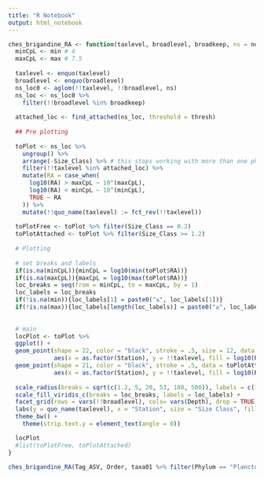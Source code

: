 ```yaml
---
title: "R Notebook"
output: html_notebook
---
```


```r
ches_brigandine_RA <- function(taxlevel, broadlevel, broadkeep, ns = nonSpikes20, min = NA, max = NA, thresh = 10^6){
  minCpL <- min # 4
  maxCpL <- max # 7.5
  
  taxlevel <- enquo(taxlevel)
  broadlevel <- enquo(broadlevel)
  ns_loc0 <- aglom(!!taxlevel, !!broadlevel, ns)
  ns_loc <- ns_loc0 %>%
    filter(!!broadlevel %in% broadkeep)
  
  attached_loc <- find_attached(ns_loc, threshold = thresh)
  
  ## Pre plotting
  
  toPlot <- ns_loc %>%
    ungroup() %>%
    arrange(-Size_Class) %>% # this stops working with more than one phylum # are there NA values?
    filter(!!taxlevel %in% attached_loc) %>%
    mutate(RA = case_when(
      log10(RA) > maxCpL ~ 10^(maxCpL),
      log10(RA) < minCpL ~ 10^(minCpL),
      TRUE ~ RA
    )) %>%
    mutate(!!quo_name(taxlevel) := fct_rev(!!taxlevel))
  
  toPlotFree <- toPlot %>% filter(Size_Class == 0.2)
  toPlotAttached <- toPlot %>% filter(Size_Class >= 1.2)
  
  # Plotting
  
  # set breaks and labels
  if(is.na(minCpL)){minCpL = log10(min(toPlot$RA))}
  if(is.na(maxCpL)){maxCpL = log10(max(toPlot$RA))}
  loc_breaks = seq(from = minCpL, to = maxCpL, by = 1)
  loc_labels = loc_breaks
  if(!is.na(min)){loc_labels[1] = paste0("≤", loc_labels[1])}
  if(!is.na(max)){loc_labels[length(loc_labels)] = paste0("≥", loc_labels[length(loc_labels)])}
  
  
  # main
  locPlot <- toPlot %>%
  ggplot() +
  geom_point(shape = 22, color = "black", stroke = .5, size = 12, data = toPlotFree,
             aes(x = as.factor(Station), y = !!taxlevel, fill = log10(RA))) +
  geom_point(shape = 21, color = "black", stroke = .5, data = toPlotAttached,
             aes(x = as.factor(Station), y = !!taxlevel, fill = log10(RA), size = sqrt(Size_Class))) +
  
  scale_radius(breaks = sqrt(c(1.2, 5, 20, 53, 180, 500)), labels = c(1.2, 5, 20, 53, 180, 500), range = c(1, 10)) +
  scale_fill_viridis_c(breaks = loc_breaks, labels = loc_labels) +
  facet_grid(rows = vars(!!broadlevel), cols= vars(Depth), drop = TRUE, scales = "free", space = "free") +
  labs(y = quo_name(taxlevel), x = "Station", size = "Size Class", fill = "log10(RA)") +
  theme_bw() +
    theme(strip.text.y = element_text(angle = 0))

  locPlot
  #list(toPlotFree, toPlotAttached)
}
```



```r
ches_brigandine_RA(Tag_ASV, Order, taxa01 %>% filter(Phylum == "Planctomycetes") %>% pull(Order) %>% unique() %>% na.omit(), thresh = 10^6, min = 1)
```

